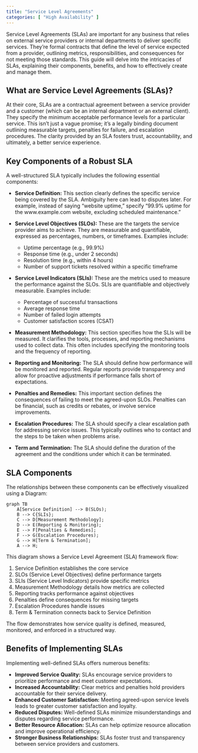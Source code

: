 ```yaml
---
title: "Service Level Agreements"
categories: [ "High Availability" ]
---
```


Service Level Agreements (SLAs) are important for any business that relies on external service providers or internal departments to deliver specific services. They're formal contracts that define the level of service expected from a provider, outlining metrics, responsibilities, and consequences for not meeting those standards. This guide will delve into the intricacies of SLAs, explaining their components, benefits, and how to effectively create and manage them.

## What are Service Level Agreements (SLAs)?

At their core, SLAs are a contractual agreement between a service provider and a customer (which can be an internal department or an external client). They specify the minimum acceptable performance levels for a particular service. This isn't just a vague promise; it's a legally binding document outlining measurable targets, penalties for failure, and escalation procedures. The clarity provided by an SLA fosters trust, accountability, and ultimately, a better service experience.

## Key Components of a Robust SLA

A well-structured SLA typically includes the following essential components:

-   **Service Definition:** This section clearly defines the specific service being covered by the SLA. Ambiguity here can lead to disputes later. For example, instead of saying "website uptime," specify "99.9% uptime for the www.example.com website, excluding scheduled maintenance."

-   **Service Level Objectives (SLOs):** These are the targets the service provider aims to achieve. They are measurable and quantifiable, expressed as percentages, numbers, or timeframes. Examples include:

    -   Uptime percentage (e.g., 99.9%)
    -   Response time (e.g., under 2 seconds)
    -   Resolution time (e.g., within 4 hours)
    -   Number of support tickets resolved within a specific timeframe

-   **Service Level Indicators (SLIs):** These are the metrics used to measure the performance against the SLOs. SLIs are quantifiable and objectively measurable. Examples include:

    -   Percentage of successful transactions
    -   Average response time
    -   Number of failed login attempts
    -   Customer satisfaction scores (CSAT)

-   **Measurement Methodology:** This section specifies how the SLIs will be measured. It clarifies the tools, processes, and reporting mechanisms used to collect data. This often includes specifying the monitoring tools and the frequency of reporting.

-   **Reporting and Monitoring:** The SLA should define how performance will be monitored and reported. Regular reports provide transparency and allow for proactive adjustments if performance falls short of expectations.

-   **Penalties and Remedies:** This important section defines the consequences of failing to meet the agreed-upon SLOs. Penalties can be financial, such as credits or rebates, or involve service improvements.

-   **Escalation Procedures:** The SLA should specify a clear escalation path for addressing service issues. This typically outlines who to contact and the steps to be taken when problems arise.

-   **Term and Termination:** The SLA should define the duration of the agreement and the conditions under which it can be terminated.

## SLA Components

The relationships between these components can be effectively visualized using a Diagram:

```mermaid
graph TB
    A[Service Definition] --> B(SLOs);
    B --> C{SLIs};
    C --> D[Measurement Methodology];
    D --> E(Reporting & Monitoring);
    E --> F[Penalties & Remedies];
    F --> G(Escalation Procedures);
    G --> H[Term & Termination];
    A --> H;
```

This diagram shows a Service Level Agreement (SLA) framework flow:

1. Service Definition establishes the core service
2. SLOs (Service Level Objectives) define performance targets
3. SLIs (Service Level Indicators) provide specific metrics
4. Measurement Methodology details how metrics are collected
5. Reporting tracks performance against objectives
6. Penalties define consequences for missing targets
7. Escalation Procedures handle issues
8. Term & Termination connects back to Service Definition

The flow demonstrates how service quality is defined, measured, monitored, and enforced in a structured way.

## Benefits of Implementing SLAs

Implementing well-defined SLAs offers numerous benefits:

-   **Improved Service Quality:** SLAs encourage service providers to prioritize performance and meet customer expectations.
-   **Increased Accountability:** Clear metrics and penalties hold providers accountable for their service delivery.
-   **Enhanced Customer Satisfaction:** Meeting agreed-upon service levels leads to greater customer satisfaction and loyalty.
-   **Reduced Disputes:** Well-defined SLAs minimize misunderstandings and disputes regarding service performance.
-   **Better Resource Allocation:** SLAs can help optimize resource allocation and improve operational efficiency.
-   **Stronger Business Relationships:** SLAs foster trust and transparency between service providers and customers.
